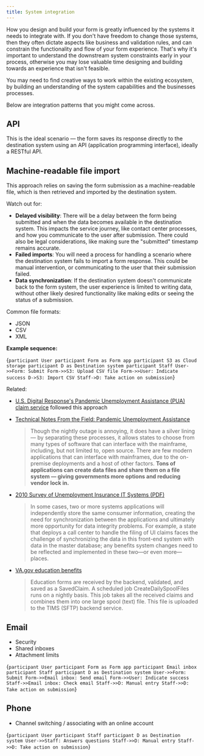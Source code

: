 ```yaml
---
title: System integration
---
```



How you design and build your form is greatly influenced by the systems it needs to integrate with. If you don't have freedom to change those systems, then they often dictate aspects like business and validation rules, and can constrain the functionality and flow of your form experience. That's why it's important to understand the downstream system constraints early in your process, otherwise you may lose valuable time designing and building towards an experience that isn't feasible.

You may need to find creative ways to work within the existing ecosystem, by building an understanding of the system capabilities and the businesses processes.

Below are integration patterns that you might come across.

<TOCInline toc={toc} />

## API

This is the ideal scenario — the form saves its response directly to the destination system using an API (application programming interface), ideally a RESTful API.

## Machine-readable file import

This approach relies on saving the form submission as a machine-readable file, which is then retrieved and imported by the destination system.

Watch out for:

- **Delayed visibility**: There will be a delay between the form being submitted and when the data becomes available in the destination system. This impacts the service journey, like contact center processes, and how you communicate to the user after submission. There could also be legal considerations, like making sure the "submitted" timestamp remains accurate.
- **Failed imports**: You will need a process for handling a scenario where the destination system fails to import a form response. This could be manual intervention, or communicating to the user that their submission failed.
- **Data synchronization**: If the destination system doesn't communicate back to the form system, the user experience is limited to writing data, without other likely desired functionality like making edits or seeing the status of a submission.

Common file formats:

- JSON
- CSV
- XML

**Example sequence:**

<Mermaid>{`
  participant User
  participant Form as Form app
  participant S3 as Cloud storage
  participant D as Destination system
  participant Staff
  User->>Form: Submit
  Form->>S3: Upload CSV file
  Form->>User: Indicate success
  D->S3: Import CSV
  Staff->D: Take action on submission
`}</Mermaid>

Related:

- [U.S. Digital Response's Pandemic Unemployment Assistance (PUA) claim service](https://github.com/usdigitalresponse/project-papua) followed this approach
- [Technical Notes From the Field: Pandemic Unemployment Assistance](https://medium.com/u-s-digital-response/technical-notes-from-the-field-pandemic-unemployment-assistance-db5421134969)

  > Though the nightly outage is annoying, it does have a silver lining — by separating these processes, it allows states to choose from many types of software that can interface with the mainframe, including, but not limited to, open source. There are few modern applications that can interface with mainframes, due to the on-premise deployments and a host of other factors. **Tons of applications can create data files and share them on a file system — giving governments more options and reducing vendor lock in.**

- [2010 Survey of Unemployment Insurance IT Systems (PDF)](http://www.itsc.org/itsc%20public%20library/NationalViewUI_IT%20Systems.pdf)

  > In some cases, two or more systems applications will independently store the same consumer information, creating the need for synchronization between the applications and ultimately more opportunity for data integrity problems. For example, a state that deploys a call center to handle the filing of UI claims faces the challenge of synchronizing the data in this front-end system with data in the master database; any benefits system changes need to be reflected and implemented in these two—or even more—places.

- [VA.gov education benefits](https://github.com/department-of-veterans-affairs/va.gov-team/blob/a4b2c379c6f565afb23d845dcf0d0c5d08dda134/products/education-careers/application/README.md#data-flow)

  > Education forms are received by the backend, validated, and saved as a SavedClaim.
  A scheduled job CreateDailySpoolFiles runs on a nightly basis.
  This job takes all the received claims and combines them into one large spool (text) file.
  This file is uploaded to the TIMS (SFTP) backend service.

## Email

- Security
- Shared inboxes
- Attachment limits

<Mermaid>{`
  participant User
  participant Form as Form app
  participant Email inbox
  participant Staff
  participant D as Destination system
  User->>Form: Submit
  Form->>Email inbox: Send email
  Form->>User: Indicate success
  Staff->>Email inbox: Check email
  Staff->>D: Manual entry
  Staff->>D: Take action on submission
`}</Mermaid>

## Phone

- Channel switching / associating with an online account

<Mermaid>{`
  participant User
  participant Staff
  participant D as Destination system
  User->>Staff: Answers questions
  Staff->>D: Manual entry
  Staff->>D: Take action on submission
`}</Mermaid>
